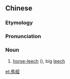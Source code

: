 {{also|马蛭}}
==Chinese==
{{zh-forms|s=马蛭}}
{{wikipedia|lang=zh|馬蛭}}

===Etymology===
{{zh-compound|馬|蛭|prefix meaning 'big'|leech}}

===Pronunciation===
{{zh-pron
|m=mǎzhì
|cat=n
}}

===Noun===
{{zh-noun}}

# [[horse-leech]] (''{{w|Haemopis sanguisuga}}''), big [[leech]]

[[et:馬蛭]]